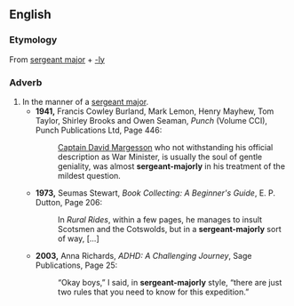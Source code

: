 ==English==

===Etymology===
From [[sergeant major]] + [[-ly]]

===Adverb===
{{en-adv}}

# In the manner of a [[sergeant major]].
#* '''1941,''' Francis Cowley Burland, Mark Lemon, Henry Mayhew, Tom Taylor, Shirley Brooks and Owen Seaman, ''Punch'' (Volume CCI), Punch Publications Ltd, Page 446:
#*: [[w:David Margesson, 1st Viscount Margesson|Captain David Margesson]]<!--name found from Wikipedia article [[w:Secretary of State for War|]]--> who not withstanding his official description as War Minister, is usually the soul of gentle geniality, was almost '''sergeant-majorly''' in his treatment of the mildest question.
#* '''1973,''' Seumas Stewart, ''Book Collecting: A Beginner's Guide'', E. P. Dutton, Page 206:
#*: In ''Rural Rides'', within a few pages, he manages to insult Scotsmen and the Cotswolds, but in a '''sergeant-majorly''' sort of way, [...]
#* '''2003,''' Anna Richards, ''ADHD: A Challenging Journey'', Sage Publications, Page 25:
#*:“Okay boys,” I said, in '''sergeant-majorly''' style, “there are just two rules that you need to know for this expedition.”